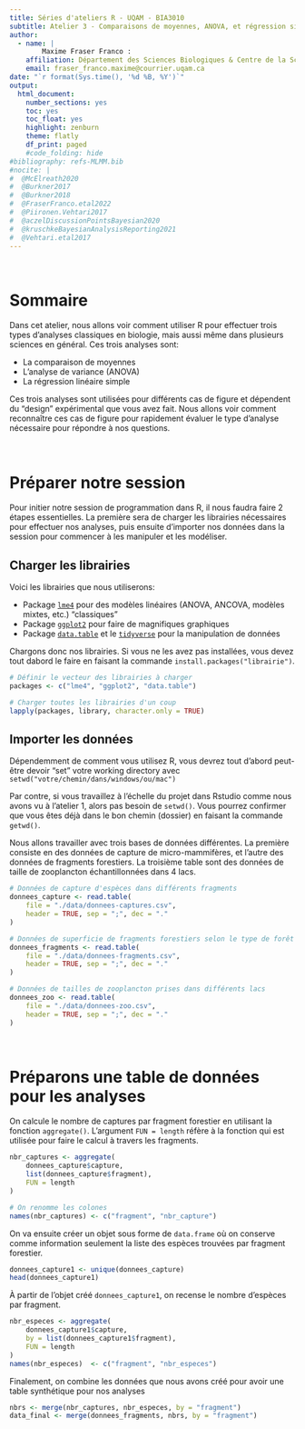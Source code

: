 ```yaml
---
title: Séries d'ateliers R - UQAM - BIA3010
subtitle: Atelier 3 - Comparaisons de moyennes, ANOVA, et régression simple
author:
  - name: | 
        Maxime Fraser Franco : 
    affiliation: Département des Sciences Biologiques & Centre de la Science de la Biodiversité du Québec, Université du Québec à Montréal
    email: fraser_franco.maxime@courrier.uqam.ca
date: "`r format(Sys.time(), '%d %B, %Y')`"
output:
  html_document:
    number_sections: yes
    toc: yes
    toc_float: yes
    highlight: zenburn
    theme: flatly
    df_print: paged
    #code_folding: hide
#bibliography: refs-MLMM.bib
#nocite: |
#  @McElreath2020
#  @Burkner2017
#  @Burkner2018
#  @FraserFranco.etal2022
#  @Piironen.Vehtari2017
#  @aczelDiscussionPointsBayesian2020
#  @kruschkeBayesianAnalysisReporting2021
#  @Vehtari.etal2017
---
```


<br>

# Sommaire

Dans cet atelier, nous allons voir comment utiliser R pour effectuer trois types d'analyses classiques en biologie, mais aussi même dans plusieurs sciences en général. Ces trois analyses sont:

- La comparaison de moyennes
- L'analyse de variance (ANOVA)
- La régression linéaire simple

Ces trois analyses sont utilisées pour différents cas de figure et dépendent du "design" expérimental que vous avez fait. Nous allons voir comment reconnaître ces cas de figure pour rapidement évaluer le type d'analyse nécessaire pour répondre à nos questions.

<br>




# Préparer notre session

Pour initier notre session de programmation dans R, il nous faudra faire 2 étapes essentielles. La première sera de charger les librairies nécessaires pour effectuer nos analyses, puis ensuite d'importer nos données dans la session pour commencer à les manipuler et les modéliser.


## Charger les librairies

Voici les librairies que nous utiliserons:

- Package [`lme4`](https://cran.r-project.org/web/packages/lme4/index.html) pour des modèles linéaires (ANOVA, ANCOVA, modèles mixtes, etc.) "classiques"
- Package [`ggplot2`](https://ggplot2.tidyverse.org/) pour faire de magnifiques graphiques
- Package [`data.table`](https://rdatatable.gitlab.io/data.table/index.html) et le [`tidyverse`](https://www.tidyverse.org/) pour la manipulation de données

Chargons donc nos librairies. Si vous ne les avez pas installées, vous devez tout dabord le faire en faisant la commande `install.packages("librairie")`.
```r

# Définir le vecteur des librairies à charger
packages <- c("lme4", "ggplot2", "data.table")

# Charger toutes les librairies d'un coup
lapply(packages, library, character.only = TRUE)

```


## Importer les données

Dépendemment de comment vous utilisez R, vous devrez tout d'abord peut-être devoir "set" votre working directory avec `setwd("votre/chemin/dans/windows/ou/mac")`

Par contre, si vous travaillez à l'échelle du projet dans Rstudio comme nous avons vu à l'atelier 1, alors pas besoin de `setwd()`. Vous pourrez confirmer que vous êtes déjà dans le bon chemin (dossier) en faisant la commande `getwd()`.

Nous allons travailler avec trois bases de données différentes. La première consiste en des données de capture de micro-mammifères, et l'autre des données de fragments forestiers. La troisième table sont des données de taille de zooplancton échantillonnées dans 4 lacs.
```r
# Données de capture d'espèces dans différents fragments
donnees_capture <- read.table(
    file = "./data/donnees-captures.csv",
    header = TRUE, sep = ";", dec = "."
)

# Données de superficie de fragments forestiers selon le type de forêt
donnees_fragments <- read.table(
    file = "./data/donnees-fragments.csv",
    header = TRUE, sep = ";", dec = "."
)

# Données de tailles de zooplancton prises dans différents lacs
donnees_zoo <- read.table(
    file = "./data/donnees-zoo.csv",
    header = TRUE, sep = ";", dec = "."
)
```

<br>




# Préparons une table de données pour les analyses

On calcule le nombre de captures par fragment forestier en utilisant la fonction `aggregate()`. L'argument `FUN = length` réfère à la fonction qui est utilisée pour faire le calcul à travers les fragments.
```r
nbr_captures <- aggregate(
    donnees_capture$capture,
    list(donnees_capture$fragment),
    FUN = length
)

# On renomme les colones
names(nbr_captures) <- c("fragment", "nbr_capture")
```

On va ensuite créer un objet sous forme de `data.frame` où on conserve comme information seulement la liste des espèces trouvées par fragment forestier.
```r
donnees_capture1 <- unique(donnees_capture)
head(donnees_capture1)
```

À partir de l'objet créé `donnees_capture1`, on recense le nombre d'espèces par fragment.
```r
nbr_especes <- aggregate(
    donnees_capture1$capture,
    by = list(donnees_capture1$fragment),
    FUN = length
)
names(nbr_especes)  <- c("fragment", "nbr_especes")
```

Finalement, on combine les données que nous avons créé pour avoir une table synthétique pour nos analyses

```r
nbrs <- merge(nbr_captures, nbr_especes, by = "fragment")
data_final <- merge(donnees_fragments, nbrs, by = "fragment")
```